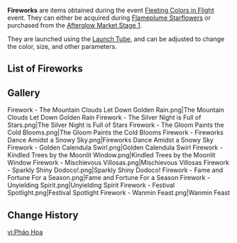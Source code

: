 {{About|fireworks set off with the Launch Tube|other firework-related topics|Fireworks (disambiguation)}}
{{Terminology Infobox
|image        = Item The Mountain Clouds Let Down Golden Rain.png
|type         = Item Groups
|source1      = [[Fleeting Colors in Flight]] Event: [[Fleeting Colors in Flight/Flameplume Starflowers|Flameplume Starflowers]]
|source2      = [[Fleeting Colors in Flight#Afterglow Market Stage 1|Afterglow Market Stage 1]]
}}
'''Fireworks''' are items obtained during the event [[Fleeting Colors in Flight]] event. They can either be acquired during [[Fleeting Colors in Flight/Flameplume Starflowers|Flameplume Starflowers]] or purchased from the [[Fleeting Colors in Flight#Afterglow Market Stage 1|Afterglow Market Stage 1]].

They are launched using the [[Launch Tube]], and can be adjusted to change the color, size, and other parameters.

==List of Fireworks==
{{Items by Category List|Item&Fireworks}}

==Gallery==
<gallery captionalign="center">
Firework - The Mountain Clouds Let Down Golden Rain.png|The Mountain Clouds Let Down Golden Rain
Firework - The Silver Night is Full of Stars.png|The Silver Night is Full of Stars
Firework - The Gloom Paints the Cold Blooms.png|The Gloom Paints the Cold Blooms
Firework - Fireworks Dance Amidst a Snowy Sky.png|Fireworks Dance Amidst a Snowy Sky
Firework - Golden Calendula Swirl.png|Golden Calendula Swirl
Firework - Kindled Trees by the Moonlit Window.png|Kindled Trees by the Moonlit Window
Firework - Mischievous Villosas.png|Mischievous Villosas
Firework - Sparkly Shiny Dodoco!.png|Sparkly Shiny Dodoco!
Firework - Fame and Fortune For a Season.png|Fame and Fortune For a Season
Firework - Unyielding Spirit.png|Unyielding Spirit
Firework - Festival Spotlight.png|Festival Spotlight
Firework - Wanmin Feast.png|Wanmin Feast
</gallery>

==Change History==
{{Change History|2.4}}
[[vi:Pháo Hoa]]